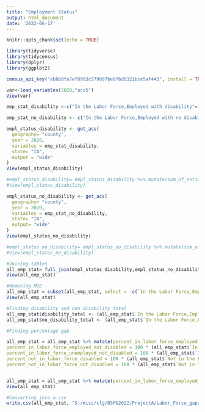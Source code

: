 ```yaml
---
title: "Employment Status"
output: html_document
date: '2022-06-17'
---
```


```r
knitr::opts_chunk$set(echo = TRUE)
```

```r
library(tidyverse)
library(tidycensus)
library(dplyr)
library(ggplot2)
```

```r
census_api_key("ab8b0fa7ef0993c579097beb76d0321bce5af443", install = TRUE)
```
```r
var<-load_variables(2020,"acs5")
View(var)
```

```r
emp_stat_disability <-c("In the Labor Force,Employed with disability"= "C18120_004", "In the Labor force,unemployed with a disability" = "C18120_007",  "Not in the Labor force, with a disability" = "C18120_010")

emp_stat_no_disability <- c("In the Labor Force,Employed with no disability"= "C18120_005", "In the Labor force,unemployed with no disability" = "C18120_008", "Not in the Labor Force, with no disability" = "C18120_011")
```

```r
empl_status_disability <- get_acs(
  geography= "county",
  year = 2020,
  variables = emp_stat_disability,
  state= "IA",
  output = "wide"
)
View(empl_status_disability)

#empl_status_disability= empl_status_disability %>% mutate(sum_of_estimates = sum (estimate),overall_perc= 100* (estimate/sum(estimate)) )
#View(empl_status_disability)

empl_status_no_disability <- get_acs(
  geography= "county",
  year = 2020,
  variables = emp_stat_no_disability,
  state= "IA",
  output= "wide"
)
View(empl_status_no_disability)

#empl_status_no_disability= empl_status_no_disability %>% mutate(sum_of_estimates= sum(estimate),overall_perc= 100* (estimate/sum(estimate))) 
#View(empl_status_no_disability)
```

```r
#Joining tables
all_emp_stat= full_join(empl_status_disability,empl_status_no_disability)
View(all_emp_stat)
```


```r
#Removing MOE
all_emp_stat = subset(all_emp_stat, select = -c(`In the Labor Force,Employed with disabilityM`, `In the Labor force,unemployed with a disabilityM`, `Not in the Labor force, with a disabilityM`, `In the Labor Force,Employed with no disabilityM`, `In the Labor force,unemployed with no disabilityM`, `Not in the Labor Force, with no disabilityM`) )
View(all_emp_stat)
```

```r
#Finding disability and non disability total
all_emp_stat$disability_total <- (all_emp_stat$`In the Labor Force,Employed with disabilityE`+ all_emp_stat$`Not in the Labor force, with a disabilityE`+ all_emp_stat$`In the Labor force,unemployed with a disabilityE`)
all_emp_stat$no_disability_total <- (all_emp_stat$`In the Labor Force,Employed with no disabilityE`+ all_emp_stat$`In the Labor force,unemployed with no disabilityE`+all_emp_stat$`Not in the Labor Force, with no disabilityE`)
```

```r
#Finding percentage gap

all_emp_stat = all_emp_stat %>% mutate(percent_in_labor_force_employed_disabled = 100 * (all_emp_stat$`In the Labor Force,Employed with disabilityE`/all_emp_stat$disability_total),
percent_in_labor_force_employed_not_disabled = 100 * (all_emp_stat$`In the Labor Force,Employed with no disabilityE`/all_emp_stat$no_disability_total), percent_in_labor_force_unemployed_disabled = 100 * (all_emp_stat$`In the Labor force,unemployed with a disabilityE`/all_emp_stat$disability_total),
percent_in_labor_force_unemployed_not_disabled = 100 * (all_emp_stat$`In the Labor force,unemployed with no disabilityE`/all_emp_stat$no_disability_total), 
percent_not_in_labor_force_disabled = 100 * (all_emp_stat$`Not in the Labor force, with a disabilityE`/all_emp_stat$disability_total),
percent_not_in_labor_force_not_disabled = 100 * (all_emp_stat$`Not in the Labor Force, with no disabilityE`/all_emp_stat$no_disability_total))


all_emp_stat = all_emp_stat %>% mutate(percent_in_labor_force_employed_gap = percent_in_labor_force_employed_not_disabled - percent_in_labor_force_employed_disabled, percent_in_labor_force_unemployed_gap = percent_in_labor_force_unemployed_not_disabled - percent_in_labor_force_unemployed_disabled , percent_not_in_labor_force_gap =    percent_not_in_labor_force_not_disabled - percent_not_in_labor_force_disabled )
View(all_emp_stat)

```


```r
#Converting into a csv 
write.csv(all_emp_stat, "S:/misc/clg/DSPG2022/ProjectA/Labor_Force_gaps.csv", row.names = FALSE)
```
